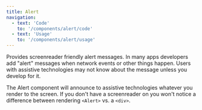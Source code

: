 ```yaml
---
title: Alert
navigation:
  - text: 'Code'
    to: '/components/alert/code'
  - text: 'Usage'
    to: '/components/alert/usage'
---
```



<Text lede>Provides screenreader friendly alert messages. In many apps developers add "alert" messages when network events or other things happen. Users with assistive technologies may not know about the message unless you develop for it.</Text>

The Alert component will announce to assistive technologies whatever you render to the screen. If you don't have a screenreader on you won't notice a difference between rendering `<Alert>` vs. a `<div>`.